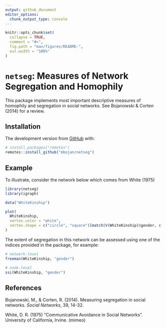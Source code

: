 ```yaml
---
output: github_document
editor_options: 
  chunk_output_type: console
---
```


<!-- README.md is generated from README.Rmd. Please edit that file -->

```r
knitr::opts_chunk$set(
  collapse = TRUE,
  comment = "#>",
  fig.path = "man/figures/README-",
  out.width = "100%"
)
```

# `netseg`: Measures of Network Segregation and Homophily

<!-- badges: start -->
<!-- badges: end -->

This package implements most important descriptive measures of homophily and segregation in social networks. See Bojanowski & Corten (2014) for a review.

## Installation

<!--
You can install the released version of netseg from [CRAN](https://CRAN.R-project.org) with:

``` r
install.packages("netseg")
```
-->

The development version from [GitHub](https://github.com/) with:

``` r
# install.packages("remotes")
remotes::install_github("mbojan/netseg")
```







## Example

To illustrate, consider the network below which comes from White (1975)


```r
library(netseg)
library(igraph)

data("WhiteKinship")

plot(
  WhiteKinship,
  vertex.color = "white",
  vertex.shape = c("circle", "square")[match(V(WhiteKinship)$gender, c("female", "male"))]
)
```

The extent of segregation in this network can be assessed using one of the indices provided in the package, for example:

```r
# network-level
freeman(WhiteKinship, "gender")

# node-level
ssi(WhiteKinship, "gender")
```




## References

Bojanowski, M., & Corten, R. (2014). Measuring segregation in social networks. *Social Networks*, 39, 14-32.

White, D. R. (1975) "Communicative Avoidance in Social Networks". University of California, Irvine. (mimeo) 
